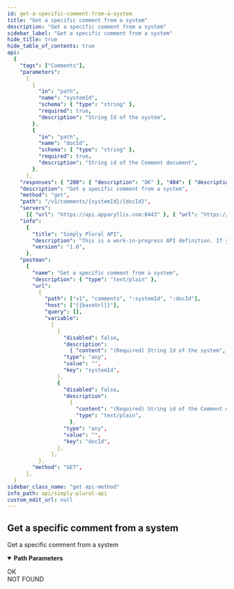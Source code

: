 ```yaml
---
id: get-a-specific-comment-from-a-system
title: "Get a specific comment from a system"
description: "Get a specific comment from a system"
sidebar_label: "Get a specific comment from a system"
hide_title: true
hide_table_of_contents: true
api:
  {
    "tags": ["Comments"],
    "parameters":
      [
        {
          "in": "path",
          "name": "systemId",
          "schema": { "type": "string" },
          "required": true,
          "description": "String Id of the system",
        },
        {
          "in": "path",
          "name": "docId",
          "schema": { "type": "string" },
          "required": true,
          "description": "String id of the Comment document",
        },
      ],
    "responses": { "200": { "description": "OK" }, "404": { "description": "NOT FOUND" } },
    "description": "Get a specific comment from a system",
    "method": "get",
    "path": "/v1/comments/{systemId}/{docId}",
    "servers":
      [{ "url": "https://api.apparyllis.com:8443" }, { "url": "https://devapi.apparyllis.com" }],
    "info":
      {
        "title": "Simply Plural API",
        "description": "This is a work-in-progress API definition. If you need to know specifcs, please go to https://github.com/ApparyllisOrg/SimplyPluralApi/blob/main/src/api/v1/routes.ts",
        "version": "1.0",
      },
    "postman":
      {
        "name": "Get a specific comment from a system",
        "description": { "type": "text/plain" },
        "url":
          {
            "path": ["v1", "comments", ":systemId", ":docId"],
            "host": ["{{baseUrl}}"],
            "query": [],
            "variable":
              [
                {
                  "disabled": false,
                  "description":
                    { "content": "(Required) String Id of the system", "type": "text/plain" },
                  "type": "any",
                  "value": "",
                  "key": "systemId",
                },
                {
                  "disabled": false,
                  "description":
                    {
                      "content": "(Required) String id of the Comment document",
                      "type": "text/plain",
                    },
                  "type": "any",
                  "value": "",
                  "key": "docId",
                },
              ],
          },
        "method": "GET",
      },
  }
sidebar_class_name: "get api-method"
info_path: api/simply-plural-api
custom_edit_url: null
---
```



## Get a specific comment from a system

Get a specific comment from a system

<details style={{ marginBottom: "1rem" }} data-collapsed={false} open={true}>
  <summary style={{}}>
    <strong>Path Parameters</strong>
  </summary>
  <div>
    <ul>
      <ParamsItem
        className={"paramsItem"}
        param={{
          in: "path",
          name: "systemId",
          schema: { type: "string" },
          required: true,
          description: "String Id of the system",
        }}></ParamsItem>
      <ParamsItem
        className={"paramsItem"}
        param={{
          in: "path",
          name: "docId",
          schema: { type: "string" },
          required: true,
          description: "String id of the Comment document",
        }}></ParamsItem>
    </ul>
  </div>
</details>
<div>
  <ApiTabs>
    <TabItem label={"200"} value={"200"}>
      <div>OK</div>
      <div></div>
    </TabItem>
    <TabItem label={"404"} value={"404"}>
      <div>NOT FOUND</div>
      <div></div>
    </TabItem>
  </ApiTabs>
</div>
